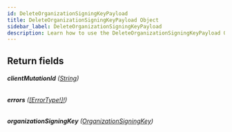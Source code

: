 ```yaml
---
id: DeleteOrganizationSigningKeyPayload
title: DeleteOrganizationSigningKeyPayload Object
sidebar_label: DeleteOrganizationSigningKeyPayload
description: Learn how to use the DeleteOrganizationSigningKeyPayload Object for Builder's API.
---
```


## Return fields

###### <b>clientMutationId</b> ([String](/docs/composer/builder/api/schema/scalar/String.mdx))

###### <b>errors</b> ([[ErrorType!]!](/docs/composer/builder/api/schema/object/ErrorType.mdx))

###### <b>organizationSigningKey</b> ([OrganizationSigningKey](/docs/composer/builder/api/schema/object/OrganizationSigningKey.mdx))
